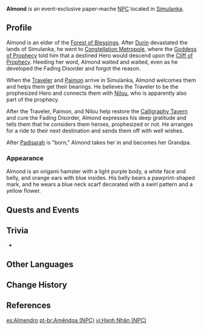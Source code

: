 {{About|the NPC|the food|Almond}}
{{Character Infobox
|type             = Event NPC
|name             = Almond
|image            = <gallery>
NPC Almond.png|Faded
NPC Almond 2.png|Restored
</gallery>
|realname         = <!-- Optional, if different from in-game name -->
|deceased         = <!-- Past (for deceased prior to events of the game) or free response -->
|region           = Simulanka
|location         = Simulanka
|affiliation      = 
|title            = Forest Elder

|ancestry         = <!-- Clan/family -->
|father           = 
|mother           = 
|spouse           = 
|sibling          = 
|child            = 
|relative         = 

|voiceEN          = [[imdb:nm1584455|Jason Anthony]]<ref>TikTok: [https://www.tiktok.com/@thejasonanthony/video/7393156182703230251 EN VA Self Announcement]</ref>
|voiceCN          = 
|voiceJP          = 
|voiceKR          = 
|dialoguereward   = 
}}
'''Almond''' is an event-exclusive paper-mache [[NPC]] located in [[Simulanka]].
<!--
==Location==
{{subst:#tag:gallery|
NPC Location {{subst:#titleparts:{{subst:PAGENAME}}}}.png{{subst:!}}{{subst:#titleparts:{{subst:PAGENAME}}}}'s location
NPC Location {{subst:#titleparts:{{subst:PAGENAME}}}} Context.png{{subst:!}}Additional context
}}
-->
==Profile==
Almond is an elder of the [[Forest of Blessings]]. After [[Mini Durin|Durin]] devastated the lands of Simulanka, he went to [[Constellation Metropole]], where the [[Goddess of Prophecy]] told him that a destined Hero would descend upon the [[Cliff of Prophecy]]. Heeding her word, Almond waited and waited, even as he developed the Fading Disorder and forgot the reason.

When the [[Traveler]] and [[Paimon]] arrive in Simulanka, Almond welcomes them and helps them get their bearings. He believes the Traveler to be the prophesized Hero and connects them with [[Nilou]], who is apparently also part of the prophecy.

After the Traveler, Paimon, and Nilou help restore the [[Calligraphy Tavern]] and cure the Fading Disorder, Almond expresses his deep gratitude and tells them that he considers them heroes, prophesized or not. He arranges for a ride to their next destination and sends them off with well wishes.

After [[Padisarah (NPC)|Padisarah]] is "born," Almond takes her in and becomes her Grandpa.

===Appearance===
Almond is an origami hamster with a light purple body, a white face and belly, and orange ears with blue insides. His belly bears a pawprint-shaped mark, and he wears a blue neck scarf decorated with a swirl pattern and a yellow flower.

==Quests and Events==
{{Quests and Events}}
<!--
==Idle Quotes==
{{Dialogue Start}}
: {{DIcon|Idle}} {{Tx}}
:: {{A|VO {{subst:#titleparts:{{subst:PAGENAME}}}} 01.ogg}} "{{Tx}}"
{{Dialogue End}}

==Dialogue==
{{Dialogue Start}}
{{Dialogue End}}

==Event Dialogue==
===Event Name===
{{Dialogue Start}}
:'''{{subst:PAGENAME}}:'''
{{Dialogue End}}
-->
==Trivia==
* {{Furnishing Mentions|name=Almond}}

==Other Languages==
{{Other Languages|default_hidden=1
|en      = Almond
|zhs     = 杏仁
|zhs_rm  = Xìngrén
|zht     = 杏仁
|zht_rm  = Xìngrén
|ja      = アーモンド
|ja_rm   = Aamondo
|ko      = 아몬드
|ko_rm   = 
|es      = Almendro
|fr      = Amande
|ru      = Миндаль
|th      = อัลมอนด์
|th_rm   = 
|vi      = Hạnh Nhân
|de      = Mandel
|id      = Almond
|pt      = Amêndoa
|tr      = Badem
|it      = Mandorlotto
}}

==Change History==
{{Change History|4.8}}

==References==
{{Reflist}}

[[es:Almendro]]
[[pt-br:Amêndoa (NPC)]]
[[vi:Hạnh Nhân (NPC)]]